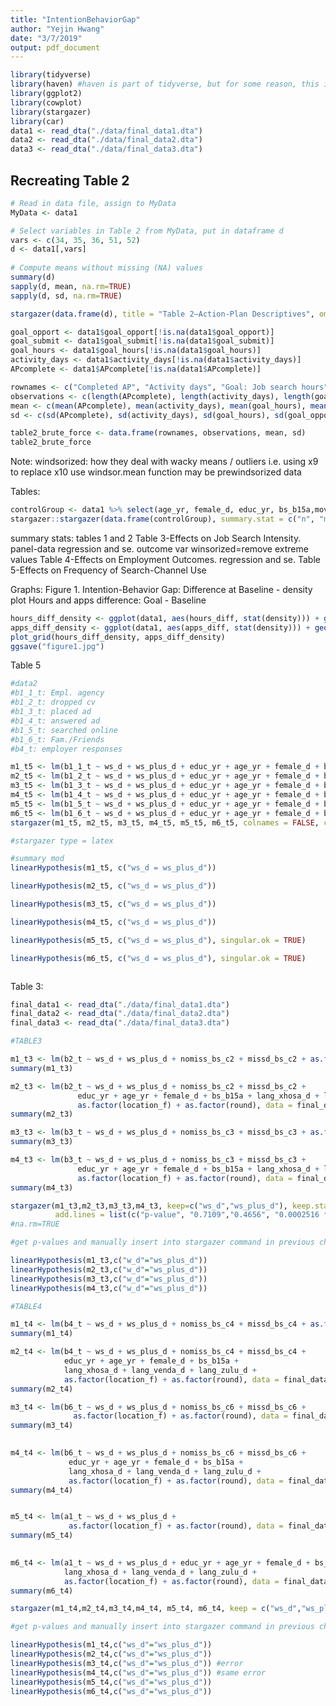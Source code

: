 ```yaml
---
title: "IntentionBehaviorGap"
author: "Yejin Hwang"
date: "3/7/2019"
output: pdf_document
---
```


```r
library(tidyverse)
library(haven) #haven is part of tidyverse, but for some reason, this is needed.
library(ggplot2)
library(cowplot)
library(stargazer)
library(car)
data1 <- read_dta("./data/final_data1.dta")
data2 <- read_dta("./data/final_data2.dta")
data3 <- read_dta("./data/final_data3.dta")
```

## Recreating Table 2
```r
# Read in data file, assign to MyData
MyData <- data1

# Select variables in Table 2 from MyData, put in dataframe d
vars <- c(34, 35, 36, 51, 52)
d <- data1[,vars]
 
# Compute means without missing (NA) values
summary(d)
sapply(d, mean, na.rm=TRUE)
sapply(d, sd, na.rm=TRUE)
```

```r
stargazer(data.frame(d), title = "Table 2—Action-Plan Descriptives", omit.summary.stat = c("min", "max", "p25", "p75"), type="text")
```

```r
goal_opport <- data1$goal_opport[!is.na(data1$goal_opport)]
goal_submit <- data1$goal_submit[!is.na(data1$goal_submit)]
goal_hours <- data1$goal_hours[!is.na(data1$goal_hours)]
activity_days <- data1$activity_days[!is.na(data1$activity_days)]
APcomplete <- data1$APcomplete[!is.na(data1$APcomplete)]

rownames <- c("Completed AP", "Activity days", "Goal: Job search hours", "Goal: Opportunities to identify", "Goal: Applications to submit")
observations <- c(length(APcomplete), length(activity_days), length(goal_hours), length(goal_opport), length(goal_submit))
mean <- c(mean(APcomplete), mean(activity_days), mean(goal_hours), mean(goal_opport), mean(goal_submit))
sd <- c(sd(APcomplete), sd(activity_days), sd(goal_hours), sd(goal_opport), sd(goal_submit))

table2_brute_force <- data.frame(rownames, observations, mean, sd)
table2_brute_force
```


Note:
windsorized: how they deal with wacky means / outliers
i.e. using x9 to replace x10
use windsor.mean function
may be prewindsorized data


Tables:
```r
controlGroup <- data1 %>% select(age_yr, female_d, educ_yr, bs_b15a,moved_yesno_d,bs_b1_ever_job_d,bs_b13_reserv_wage,bs_b14,bs_transport_cost,bs_b16,bs_c2,bs_c3)
stargazer::stargazer(data.frame(controlGroup), summary.stat = c("n", "mean", "median", "sd"), type = "text", title = "Table 1—Sample Characteristics")
```

summary stats: tables 1 and 2
Table 3-Effects on Job Search Intensity. panel-data regression and se. outcome var winsorized=remove extreme values
Table 4-Effects on Employment Outcomes. regression and se.
Table 5-Effects on Frequency of Search-Channel Use

Graphs:
Figure 1. Intention-Behavior Gap: Difference at Baseline - density plot Hours and apps difference: Goal - Baseline

```r
hours_diff_density <- ggplot(data1, aes(hours_diff, stat(density))) + geom_histogram(fill = "#416b85", bins = 18) + labs(x = "Hours difference: Goal - Baseline", y = "Density") + ylim(0, 0.15)
apps_diff_density <- ggplot(data1, aes(apps_diff, stat(density))) + geom_histogram(fill = "#416b85", bins = 18) + labs(x = "Apps difference: Goal - Baseline", y = "Density")
plot_grid(hours_diff_density, apps_diff_density)
ggsave("figure1.jpg")
```

Table 5
```r
#data2
#b1_1_t: Empl. agency
#b1_2_t: dropped cv
#b1_3_t: placed ad
#b1_4_t: answered ad
#b1_5_t: searched online
#b1_6_t: Fam./Friends
#b4_t: employer responses

m1_t5 <- lm(b1_1_t ~ ws_d + ws_plus_d + educ_yr + age_yr + female_d + bs_b15a + lang_xhosa_d + lang_venda_d + lang_zulu_d + nomiss_bs_c1_1 + missd_bs_c1_1 + as.factor(location_f) + as.factor(round), data = data2)
m2_t5 <- lm(b1_2_t ~ ws_d + ws_plus_d + educ_yr + age_yr + female_d + bs_b15a + lang_xhosa_d + lang_venda_d + lang_zulu_d + nomiss_bs_c1_2 + missd_bs_c1_2 + as.factor(location_f) + as.factor(round), data = data2)
m3_t5 <- lm(b1_3_t ~ ws_d + ws_plus_d + educ_yr + age_yr + female_d + bs_b15a + lang_xhosa_d + lang_venda_d + lang_zulu_d + nomiss_bs_c1_3 + missd_bs_c1_3 + as.factor(location_f) + as.factor(round), data = data2)
m4_t5 <- lm(b1_4_t ~ ws_d + ws_plus_d + educ_yr + age_yr + female_d + bs_b15a + lang_xhosa_d + lang_venda_d + lang_zulu_d + nomiss_bs_c1_4 + missd_bs_c1_4 + as.factor(location_f) + as.factor(round), data = data2)
m5_t5 <- lm(b1_5_t ~ ws_d + ws_plus_d + educ_yr + age_yr + female_d + bs_b15a + lang_xhosa_d + lang_venda_d + lang_zulu_d + nomiss_bs_c1_5 + missd_bs_c1_5 + as.factor(location_f) + as.factor(round), data = data2)
m6_t5 <- lm(b1_6_t ~ ws_d + ws_plus_d + educ_yr + age_yr + female_d + bs_b15a + lang_xhosa_d + lang_venda_d + lang_zulu_d + nomiss_bs_c1_6 + missd_bs_c1_6 + as.factor(location_f) + as.factor(round), data = data2)
stargazer(m1_t5, m2_t5, m3_t5, m4_t5, m5_t5, m6_t5, colnames = FALSE, column.labels = c("Empl. agency", "Dropped CV", "Placed ad", "Answered ad", "Searched online", "Fam./friends"), keep = c("ws_d", "ws_plus_d"), keep.stat =c("n","rsq"), type = "text", supress.errors = TRUE, title="Table 5—Effects on Frequency of Search-Channel Use", add.lines = list(c("p-value", "0.0047**", "0.001101**", "0.4906", "0.001291**", "0.0009031***", "0.7577")))

#stargazer type = latex
```

```r
#summary mod
linearHypothesis(m1_t5, c("ws_d = ws_plus_d"))
```

```r
linearHypothesis(m2_t5, c("ws_d = ws_plus_d"))
```

```r
linearHypothesis(m3_t5, c("ws_d = ws_plus_d"))
```

```r
linearHypothesis(m4_t5, c("ws_d = ws_plus_d"))
```

```r
linearHypothesis(m5_t5, c("ws_d = ws_plus_d"), singular.ok = TRUE)
```

```r
linearHypothesis(m6_t5, c("ws_d = ws_plus_d"), singular.ok = TRUE)
```

```r

```

Table 3:

```r
final_data1 <- read_dta("./data/final_data1.dta")
final_data2 <- read_dta("./data/final_data2.dta")
final_data3 <- read_dta("./data/final_data3.dta")
```

```r

#TABLE3

m1_t3 <- lm(b2_t ~ ws_d + ws_plus_d + nomiss_bs_c2 + missd_bs_c2 + as.factor(location_f) + as.factor(round), data = final_data2)
summary(m1_t3)

m2_t3 <- lm(b2_t ~ ws_d + ws_plus_d + nomiss_bs_c2 + missd_bs_c2 +
               educ_yr + age_yr + female_d + bs_b15a + lang_xhosa_d + lang_venda_d + lang_zulu_d +
               as.factor(location_f) + as.factor(round), data = final_data2)
summary(m2_t3)

m3_t3 <- lm(b3_t ~ ws_d + ws_plus_d + nomiss_bs_c3 + missd_bs_c3 + as.factor(location_f) + as.factor(round), data = final_data2)
summary(m3_t3)

m4_t3 <- lm(b3_t ~ ws_d + ws_plus_d + nomiss_bs_c3 + missd_bs_c3 +
               educ_yr + age_yr + female_d + bs_b15a + lang_xhosa_d + lang_venda_d + lang_zulu_d +
               as.factor(location_f) + as.factor(round), data = final_data2)
summary(m4_t3)

stargazer(m1_t3,m2_t3,m3_t3,m4_t3, keep=c("ws_d","ws_plus_d"), keep.stat = c("n","rsq"), type = "text", column.labels = c("Search Hours", "Search Hours", "Applications", "Applications"), covariate.labels =c("WS basic", "WS plus"), title="Table 3--EFFECTS ON JOB SEARCH INTENSITY",
          add.lines = list(c("p-value", "0.7109","0.4656", "0.0002516 ***", "0.0008659 ***")))
#na.rm=TRUE
```


```r
#get p-values and manually insert into stargazer command in previous chunk

linearHypothesis(m1_t3,c("w_d"="ws_plus_d"))
linearHypothesis(m2_t3,c("w_d"="ws_plus_d"))
linearHypothesis(m3_t3,c("w_d"="ws_plus_d"))
linearHypothesis(m4_t3,c("w_d"="ws_plus_d"))

```


```r

#TABLE4

m1_t4 <- lm(b4_t ~ ws_d + ws_plus_d + nomiss_bs_c4 + missd_bs_c4 + as.factor(location_f) + as.factor(round), data = final_data2)
summary(m1_t4)

m2_t4 <- lm(b4_t ~ ws_d + ws_plus_d + nomiss_bs_c4 + missd_bs_c4 +
            educ_yr + age_yr + female_d + bs_b15a +
            lang_xhosa_d + lang_venda_d + lang_zulu_d +
            as.factor(location_f) + as.factor(round), data = final_data2)
summary(m2_t4)

m3_t4 <- lm(b6_t ~ ws_d + ws_plus_d + nomiss_bs_c6 + missd_bs_c6 + 
              as.factor(location_f) + as.factor(round), data = final_data2)
summary(m3_t4)
  

m4_t4 <- lm(b6_t ~ ws_d + ws_plus_d + nomiss_bs_c6 + missd_bs_c6 +
             educ_yr + age_yr + female_d + bs_b15a +
             lang_xhosa_d + lang_venda_d + lang_zulu_d +
             as.factor(location_f) + as.factor(round), data = final_data2)
summary(m4_t4)


m5_t4 <- lm(a1_t ~ ws_d + ws_plus_d +
             as.factor(location_f) + as.factor(round), data = final_data2)
summary(m5_t4)
  

m6_t4 <- lm(a1_t ~ ws_d + ws_plus_d + educ_yr + age_yr + female_d + bs_b15a +
            lang_xhosa_d + lang_venda_d + lang_zulu_d +
            as.factor(location_f) + as.factor(round), data = final_data2)
summary(m6_t4)

stargazer(m1_t4,m2_t4,m3_t4,m4_t4, m5_t4, m6_t4, keep = c("ws_d","ws_plus_d"), keep.stat = c("n","rsq"), type = "text", column.labels = c("Responses", "Responses", "Offers", "Offers","Employed", "Employed"), covariate.labels =c("WS basic", "WS plus"), title="Table 4--EFFECTS ON EMPLOYMENT OUTCOMES", add.lines = list(c("p-value","0.01505*","0.02838*", "", "", "0.007805**", "0.005438**")))

```

```r
#get p-values and manually insert into stargazer command in previous chunk

linearHypothesis(m1_t4,c("ws_d"="ws_plus_d"))
linearHypothesis(m2_t4,c("ws_d"="ws_plus_d"))
linearHypothesis(m3_t4,c("ws_d"="ws_plus_d")) #error
linearHypothesis(m4_t4,c("ws_d"="ws_plus_d")) #same error
linearHypothesis(m5_t4,c("ws_d"="ws_plus_d"))
linearHypothesis(m6_t4,c("ws_d"="ws_plus_d"))
```